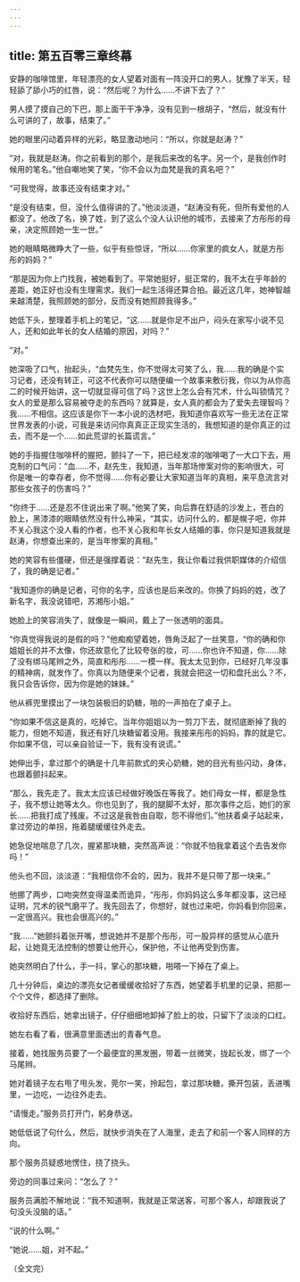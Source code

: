 ```yaml
---
---
---
```

title: 第五百零三章终幕
---




安静的咖啡馆里，年轻漂亮的女人望着对面有一阵没开口的男人，犹豫了半天，轻轻舔了舔小巧的红唇，说：“然后呢？为什么……不讲下去了？”

男人摸了摸自己的下巴，那上面干干净净，没有见到一根胡子，“然后，就没有什么可讲的了，故事，结束了。”

她的眼里闪动着异样的光彩，略显激动地问：“所以，你就是赵涛？”

“对，我就是赵涛。你之前看到的那个，是我后来改的名字。另一个，是我创作时候用的笔名。”他自嘲地笑了笑，“你不会以为血梵是我的真名吧？”

“可我觉得，故事还没有结束才对。”

“是没有结束，但，没什么值得讲的了。”他淡淡道，“赵涛没有死，但所有爱他的人都没了。他改了名，换了姓，到了这么个没人认识他的城市，去接来了方彤彤的母亲，决定照顾她一生一世。”

她的眼睛略微睁大了一些，似乎有些惊讶，“所以……你家里的疯女人，就是方彤彤的妈妈？”

“那是因为你上门找我，被她看到了。平常她挺好，挺正常的，我不太在乎年龄的差距，她正好也没有生理需求，我们一起生活得还算合拍。最近这几年，她神智越来越清楚，我照顾她的部分，反而没有她照顾我得多。”

她低下头，整理着手机上的笔记，“这……就是你足不出户，闷头在家写小说不见人，还和如此年长的女人结婚的原因，对吗？”

“对。”

她深吸了口气，抬起头，“血梵先生，你不觉得太可笑了么，我……我的确是个实习记者，还没有转正，可这不代表你可以随便编一个故事来敷衍我，你以为从你高二的时候开始讲，这一切就显得可信了吗？这世上怎么会有咒术，什么叫锁情咒？女人的爱是那么容易被夺走的东西吗？就算是，女人真的都会为了爱失去理智吗？我……不相信。这应该是你下一本小说的选材吧，我知道你喜欢写一些无法在正常世界发表的小说，可我是来访问你真真正正现实生活的，我想知道的是你真正的过去，而不是一个……如此荒谬的长篇谎言。”

她的手指握住咖啡杯的握把，颤抖了一下，把已经发凉的咖啡喝了一大口下去，用克制的口气问：“血……不，赵先生，我知道，当年那场惨案对你的影响很大，可你是唯一的幸存者，你不觉得……你有必要让大家知道当年的真相，来平息流言对那些女孩子的伤害吗？”

“你终于……还是忍不住说出来了啊。”他笑了笑，向后靠在舒适的沙发上，苍白的脸上，黑漆漆的眼睛依然没有什么神采，“其实，访问什么的，都是幌子吧，你并不关心我这个没人看的作者，也不关心我和年长女人结婚的事，你只是知道我就是赵涛，你想查出来的，是当年惨案的真相。”

她的笑容有些僵硬，但还是强撑着说：“赵先生，我让你看过我供职媒体的介绍信了，我的确是记者。”

“我知道你的确是记者，可你的名字，应该也是后来改的。你换了妈妈的姓，改了新名字，我没说错吧，苏湘彤小姐。”

她脸上的笑容消失了，就像是一瞬间，戴上了一张透明的面具。

“你真觉得我说的是假的吗？”他痴痴望着她，唇角泛起了一丝笑意，“你的确和你姐姐长的并不太像，你还故意化了比较夸张的妆，可……你也许不知道，你……除了没有绑马尾辫之外，简直和彤彤……一模一样。我太太见到你，已经好几年没事的精神病，就发作了。你真以为随便来个记者，我就会把这一切和盘托出么？不，我只会告诉你，因为你是她的妹妹。”

他从裤兜里摸出了一块包装极旧的奶糖，啪的一声拍在了桌子上。

“你如果不信这是真的，吃掉它。当年你姐姐以为一剪刀下去，就彻底断掉了我的能力，但她不知道，我还有好几块糖留着没用。我接来彤彤的妈妈，靠的就是它。你如果不信，可以亲自验证一下，我有没有说谎。”

她伸出手，拿过那个的确是十几年前款式的夹心奶糖，她的目光有些闪动，身体，也跟着颤抖起来。

“那么，我先走了。我太太应该已经做好晚饭在等我了。她们母女一样，都是急性子，我不想让她等太久。你也见到了，我的腿脚不太好，那次事件之后，她们的家长……把我打成了残废。不过这是我咎由自取，怨不得他们。”他扶着桌子站起来，拿过旁边的单拐，拖着腿缓缓往外走去。

她急促地喘息了几次，握紧那块糖，突然高声说：“你就不怕我拿着这个去告发你吗！”

他头也不回，淡淡道：“我相信你不会的，因为，我并不是只带了那一块来。”

他挪了两步，口吻突然变得温柔而诡异，“彤彤，你妈妈这么多年都没事，这已经证明，咒术的锐气磨平了。我先回去了，你想好，就也过来吧，你妈看到你回来，一定很高兴。我也会很高兴的。”

“我……”她颤抖着张开嘴，想说她并不是那个彤彤，可一股异样的感觉从心底升起，让她竟无法控制的想要让他开心，保护他，不让他再受到伤害。

她突然明白了什么，手一抖，掌心的那块糖，啪嗒一下掉在了桌上。

几十分钟后，桌边的漂亮女记者缓缓收拾好了东西，她望着手机里的记录，把那一个个文件，都选择了删除。

收拾好东西后，她拿出镜子，仔仔细细地卸掉了脸上的妆，只留下了淡淡的口红。

她左右看了看，很满意里面透出的青春气息。

接着，她找服务员要了一个最便宜的黑发圈，带着一丝微笑，拢起长发，绑了一个马尾辫。

她对着镜子左右甩了甩头发，莞尔一笑，拎起包，拿过那块糖，撕开包装，丢进嘴里，一边吃，一边往外走去。

“请慢走。”服务员打开门，躬身恭送。

她低低说了句什么，然后，就快步消失在了人海里，走去了和前一个客人同样的方向。

那个服务员疑惑地愣住，挠了挠头。

旁边的同事过来问：“怎么了？”

服务员满脸不解地说：“我不知道啊，我就是正常送客，可那个客人，却跟我说了句没头没脑的话。”

“说的什么啊。”

“她说……姐，对不起。”

（全文完）